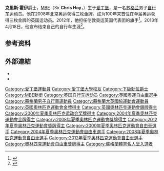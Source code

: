 {{Infobox Cyclist 
| name      = 克里斯·霍伊爵士 <!-- Hoy is a Knight Bachelor, not a Knight Commander of the Order of the British Empire, so he is a Sir, but without the postnominals KBE -->
| image          = Chris Hoy, October_2008.jpg
| image_size     =
| caption        = 
| fullname      = 克里斯托弗·安德鲁·霍伊<br>Christopher Andrew Hoy
| nickname       = The Real McHoy<ref>{{cite news| url=http://www.dailymail.co.uk/sport/othersports/article-548789/Real-McHoy-sprints-golden-grand-slam.html| title=Real McHoy sprints to his golden grand slam| author=Neil Wilson| publisher=Mail Online| date=28 March 2008| location=London| accessdate=2012-08-02| archive-date=2011-09-21| archive-url=https://web.archive.org/web/20110921010929/http://www.dailymail.co.uk/sport/othersports/article-548789/Real-McHoy-sprints-golden-grand-slam.html| dead-url=no}}</ref>
| birth_date  = {{birth date and age|1976|3|23|df=yes}}
| birth_place = {{SCO}}[[愛丁堡|愛丁堡]]
| height         = {{height|m=1.85}}<ref name="Biography">{{cite web| url=http://www.chrishoy.com/wp/chris-hoy-biography| title=Chris Hoy Champion Cyclist| publisher=Chris Hoy official website}}{{dead link|date=2017年11月 |bot=InternetArchiveBot |fix-attempted=yes }}</ref>
| weight         = {{weight|kg=92}}<ref name="Biography" />
| country        = {{GBR}}
| currentteam    = {{ct|SKY+}}
| discipline     = 場地
| role           = 車手
| ridertype      = 單點衝刺
| amateuryears   = 1984–1986<br />1986–1991<br />1992–1993<br />1994–2001<br />2001–2003<br />2004<br />2005–2007
| amateurteams   = Scotia BMX<br />GT Factory BMX Team<br />Dunedin CC<br />[[City_of_Edinburgh_RC|City of Edinburgh RC]]<br />Team Athena<br />Team Persil<br />Team Wolfson Microelectronics / Miller
| proyears       = 2008–
| proteams       = {{ct|SKY+|2008}}
| majorwins      =
| medaltemplates =
{{MedalCountry|{{GBR2}}}}
{{MedalSport|場地[[自行車|自行車]]}}
{{MedalCompetition|[[奧運|奧運]]}}
{{MedalGold|[[2004年夏季奧林匹克運動會|2004年雅典]]|[[2004年夏季奧林匹克運動會自行車比賽|1公里計時賽]]}}
{{MedalGold|[[2008年夏季奧林匹克運動會|2008年北京]]|[[2008年夏季奧林匹克運動會自行車比賽|争先赛]]}}
{{MedalGold|[[2008年夏季奧林匹克運動會|2008年北京]]|[[2008年夏季奧林匹克運動會自行車比賽|团体竞速]]}}
{{MedalGold|[[2008年夏季奧林匹克運動會|2008年北京]]|[[2008年夏季奧林匹克運動會自行車比賽|凱林]]}}
{{MedalGold|[[2012年夏季奧林匹克運動會|2012年倫敦]]|[[2012年夏季奧林匹克運動會自行車比賽|团体竞速]]}}
{{MedalGold|[[2012年夏季奧林匹克運動會|2012年北京]]|[[2012年夏季奧林匹克運動會自行車比賽|凱林]]}}
{{MedalSilver|[[2000年夏季奧林匹克運動會|2000年悉尼]]|[[2000年夏季奧林匹克運動會自行車比賽|团体竞速]]}}
{{MedalCompetition|[[世界場地自行車錦標賽|世界場地自行車錦標賽]]}}
{{MedalGold|[[2002_UCI_Track_Cycling_World_Championships|2002 巴勒鲁普]]|[[2002_UCI_Track_Cycling_World_Championships_–_Men's_1_km_time_trial|計時]]}}
{{MedalGold|2002 巴勒鲁普|[[2002_UCI_Track_Cycling_World_Championships_–_Men's_team_sprint|團體爭先]]}}
{{MedalGold|[[2004_UCI_Track_Cycling_World_Championships|2004 墨爾本]]|[[2004_UCI_Track_Cycling_World_Championships_–_Men's_1_km_time_trial|計時]]}}
{{MedalGold|[[2005_UCI_Track_Cycling_World_Championships|2005 洛杉磯]]|[[2005_UCI_Track_Cycling_World_Championships_–_Men's_team_sprint|團體爭先]]}}
{{MedalGold|[[2006_UCI_Track_Cycling_World_Championships|2006 波尔多]]|[[2006_UCI_Track_Cycling_World_Championships_–_Men's_1_km_time_trial|計時]]}}
{{MedalGold|[[2007_UCI_Track_Cycling_World_Championships|2007 帕爾馬]]|[[2007_UCI_Track_Cycling_World_Championships_–_Men's_1_km_time_trial|計時]]}}
{{MedalGold|[[2007_UCI_Track_Cycling_World_Championships|2007 帕爾馬]]|[[2007_UCI_Track_Cycling_World_Championships_–_Men's_keirin|競輪]]}}
{{MedalGold|[[2008_UCI_Track_Cycling_World_Championships|2008 曼徹斯特]]|[[2008_UCI_Track_Cycling_World_Championships_–_Men's_sprint|爭先]]}}
{{MedalGold|[[2008_UCI_Track_Cycling_World_Championships|2008 曼徹斯特]]|[[2008_UCI_Track_Cycling_World_Championships_–_Men's_keirin|競輪]]}}
{{MedalGold|[[2010_UCI_Track_Cycling_World_Championships|2010 巴勒鲁普]]|[[2010_UCI_Track_Cycling_World_Championships_–_Men's_keirin|競輪]]}}
{{MedalGold|[[2012_UCI_Track_Cycling_World_Championships|2012 墨爾本]]|[[2012_UCI_Track_Cycling_World_Championships_–_Men's_keirin|競輪]]}}
{{MedalSilver|[[1999_UCI_Track_Cycling_World_Championships|1999 柏林]]|[[1999_UCI_Track_Cycling_World_Championships_–_Men's_team_sprint|團體爭先]]}}
{{MedalSilver|[[2000_UCI_Track_Cycling_World_Championships|2000 曼徹斯特]]|[[2000_UCI_Track_Cycling_World_Championships_–_Men's_team_sprint|團體爭先]]}}
{{MedalSilver|2006 波爾多|[[2006_UCI_Track_Cycling_World_Championships_–_Men's_team_sprint|團體爭先]]}}
{{MedalSilver|2007 帕爾馬|[[2007_UCI_Track_Cycling_World_Championships_–_Men's_team_sprint|團體爭先]]}}
{{MedalSilver|2008 曼徹斯特|[[2008_UCI_Track_Cycling_World_Championships_–_Men's_team_sprint|團體爭先]]}}
{{MedalSilver|[[2011_UCI_Track_Cycling_World_Championships|2011 阿珀尔多伦]]|[[2011_UCI_Track_Cycling_World_Championships_–_Men's_keirin|競輪]]}}
{{MedalSilver|[[2011_UCI_Track_Cycling_World_Championships|2011 阿珀尔多伦]]|[[2011_UCI_Track_Cycling_World_Championships_–_Men's_team_sprint|團體爭先]]}}
{{MedalSilver|[[2011_UCI_Track_Cycling_World_Championships|2011 阿珀尔多伦]]|[[2011_UCI_Track_Cycling_World_Championships_–_Men's_sprint|爭先]]}}
{{MedalBronze|[[2001_UCI_Track_Cycling_World_Championships|2001 安特卫普]]|[[2001_UCI_Track_Cycling_World_Championships_–_Men's_team_sprint|團體爭先]]}}
{{MedalBronze|[[2003_UCI_Track_Cycling_World_Championships|2003 斯圖加特]]|[[2003_UCI_Track_Cycling_World_Championships_–_Men's_team_sprint|團體爭先]]}}
{{MedalBronze|2004 墨爾本|[[2004_UCI_Track_Cycling_World_Championships_–_Men's_team_sprint|團體爭先]]}}
{{MedalBronze|2005 洛杉磯|[[2005_UCI_Track_Cycling_World_Championships_–_Men's_1_km_time_trial|計時]]}}
{{MedalBronze|2010 巴勒鲁普|[[2010_UCI_Track_Cycling_World_Championships_–_Men's_team_sprint|團體爭先]]}}
{{MedalBronze|[[2012_UCI_Track_Cycling_World_Championships|2012 墨爾本]]|[[2012_UCI_Track_Cycling_World_Championships_–_Men's_sprint|爭先]]}}
{{MedalCompetition|[[European_Track_Championships|歐洲場地自行車錦標賽]]}}
{{MedalBronze|[[2010_European_Track_Championships|2010 普魯斯科夫]]|[[2010_European_Track_Championships_–_Men's_team_sprint|團體爭先]]}}
{{MedalCountry|{{SCO}}}}
{{MedalCompetition|英聯邦運動會}}
{{MedalGold|[[2002_英聯邦運動會|2002 曼徹斯特]]|計時}}
{{MedalGold|[[2006年英聯邦運動會|2006 墨爾本]]|團體爭先}}
{{MedalBronze|2002 曼徹斯特|團體爭先}}
{{MedalBronze|2006 墨爾本|計時}}
}}

'''克里斯·霍伊'''爵士，[[MBE|MBE]]（Sir '''Chris Hoy'''，{{bd|1976年|3月23日||}}）生于[[爱丁堡|爱丁堡]]，是一名[[苏格兰|苏格兰]]男子[[自行车|自行车]]运动员。他在2008年北京奥运获得三枚金牌。成为100年来首位在单届奥运获得三枚金牌的英国运动员。2012年，他担任伦敦奥运英国代表团的旗手<ref>{{cite news|url=https://www.bbc.co.uk/news/uk-scotland-19026898|title=Sir Chris Hoy's 'immense pride' at leading out Olympic Team GB|publisher=BBC|work=BBC Sport|date=28 July 2012|accessdate=2 August 2012|archive-date=2020-11-28|archive-url=https://web.archive.org/web/20201128201805/https://www.bbc.co.uk/news/uk-scotland-19026898|dead-url=no}}</ref>。2013年4月18日，他宣布结束自己的自行车生涯<ref>{{cite web|url=https://www.bbc.co.uk/sport/0/cycling/22198392|title=BBC Sport - Sir Chris Hoy retires: Six-time Olympic champion quits cycling|publisher=Bbc.co.uk|date=7 August 2012|accessdate=18 April 2013|archive-date=2015-09-10|archive-url=https://web.archive.org/web/20150910174231/http://www.bbc.co.uk/sport/0/cycling/22198392|dead-url=no}}</ref>。

==参考资料==
{{Reflist}}

==外部連結==
{{commons category|Chris Hoy}}
* {{Official website|http://www.chrishoy.com/}}
* {{cite web| url=http://www.olympics.org.uk/athleterecord.aspx?at=1708| title=Chris Hoy – Olympic Record| publisher=[[英國奧林匹克委員會|英國奧林匹克委員會]]| accessdate=2015-04-04| archive-date=2010-02-25| archive-url=https://web.archive.org/web/20100225024928/http://www.olympics.org.uk/athleterecord.aspx?at=1708| dead-url=no}}

{{s-start}}
{{s-sports|oly}}
{{succession box
| before = [[Mark_Foster_(swimmer)|Mark Foster]]
| title  = {{GBR2}}掌旗官
| years  = [[2012年夏季奧林匹克運動會|倫敦 2012]]
| after  = [[安迪·穆雷|安迪·穆雷]]
}}
{{s-end}}

{{BBC年度體壇風雲人物}}
{{Authority control}}
{{DEFAULTSORT:Hoy, Chris}}
[[Category:愛丁堡運動員|Category:愛丁堡運動員]]
[[Category:愛丁堡大學校友|Category:愛丁堡大學校友]]
[[Category:下級勳位爵士|Category:下級勳位爵士]]
[[Category:MBE勳銜|Category:MBE勳銜]]
[[Category:英国自行车运动员|Category:英国自行车运动员]]
[[Category:英國奧運自由車選手|Category:英國奧運自由車選手]]
[[Category:蘇格蘭男子自行車運動員|Category:蘇格蘭男子自行車運動員]]
[[Category:蘇格蘭大英國協運動會運動員|Category:蘇格蘭大英國協運動會運動員]]
[[Category:英國奧林匹克運動會金牌得主|Category:英國奧林匹克運動會金牌得主]]
[[Category:英國奧林匹克運動會銀牌得主|Category:英國奧林匹克運動會銀牌得主]]
[[Category:2000年夏季奥林匹克运动会奖牌得主|Category:2000年夏季奥林匹克运动会奖牌得主]]
[[Category:2004年夏季奧林匹克運動會金牌得主|Category:2004年夏季奧林匹克運動會金牌得主]]
[[Category:2008年夏季奧林匹克運動會獎牌得主|Category:2008年夏季奧林匹克運動會獎牌得主]]
[[Category:2012年夏季奧林匹克運動會獎牌得主|Category:2012年夏季奧林匹克運動會獎牌得主]]
[[Category:2000年夏季奧林匹克運動會自由車選手|Category:2000年夏季奧林匹克運動會自由車選手]]
[[Category:2004年夏季奧林匹克運動會自由車選手|Category:2004年夏季奧林匹克運動會自由車選手]]
[[Category:2008年夏季奧林匹克運動會自由車選手|Category:2008年夏季奧林匹克運動會自由車選手]]
[[Category:2012年夏季奧林匹克運動會自由車選手|Category:2012年夏季奧林匹克運動會自由車選手]]
[[Category:奧林匹克運動會自由車獎牌得主|Category:奧林匹克運動會自由車獎牌得主]]
[[Category:蘇格蘭體育名人堂入選者|Category:蘇格蘭體育名人堂入選者]]